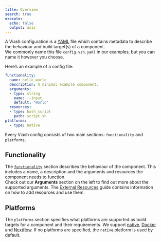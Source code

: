 ```yaml
---
title: Overview
search: true
execute:
  echo: false
  output: asis
---
```


A Viash configuration is a [YAML](https://en.wikipedia.org/wiki/YAML) file which contains metadata to describe the behaviour and build target(s) of a component.  
We commonly name this file `config.vsh.yaml` in our examples, but you can name it however you choose.  

Here's an example of a config file:

```yaml
functionality:
  name: hello_world
  description: A minimal example component.
  arguments:
  - type: string
    name: --input
    default: "World"
  resources:
  - type: bash_script
    path: script.sh
platforms:
  - type: native
```

Every Viash config consists of two main sections: `functionality` and `platforms`.

## Functionality

The [`functionality`](/reference/config/functionality.html) section describes the behaviour of the component. This includes a name, a description and the arguments and resources the component needs to function.  
Check out our **Arguments** section on the left to find out more about the supported arguments. The [External Resources](/guide/component/resources.html) guide contains information on how to add resources and use them.

## Platforms

The `platforms` section specifies what platforms are supported as build targets for a component and their requirements. We support [native](/reference/config/platforms/NativePlatform.html), [Docker](/reference/config/platforms/DockerPlatform.html) and [Nextflow](/reference/config/platforms/NextflowVdsl3Platform.html). If no platforms are specified, the `native` platform is used by default.